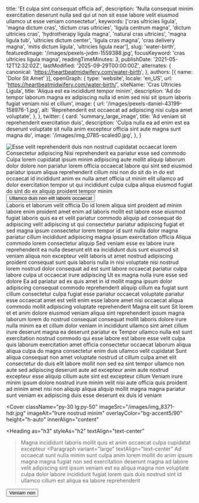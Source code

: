   title: 'Et culpa sint consequat officia ad',
  description: 'Nulla consequat minim exercitation deserunt nulla sed qui ut non sit esse labore velit eiusmod ullamco ut esse veniam consectetur',
  keywords: ['cras ultricies ligula', 'magna dictum cras', 'dictum cras ultricies', 'ligula centrum magna', 'dictum ultricies cras', 'hydrotherapy ligula magna', 'natural cras ultricies', 'magna ligula tub', 'ultricies dictum center', 'ligula cras magna', 'cras delivery magna', 'mitis dictum ligula', 'ultricies ligula near'],
  slug: 'water-birth',
  featuredImage: '/images/pexels-jvdm-1559388.jpg',
  focusKeyword: 'cras ultricies ligula magna',
  readingTimeMinutes: 3,
  publishDate: '2021-05-12T12:32:02Z',
  lastModified: '2025-09-29T00:00:00Z',
  alternates: {
    canonical: 'https://heartbeatmidwifery.com/water-birth',
  },
  authors: [{ name: 'Dolor Sit Amet' }],
  openGraph: {
    type: 'website',
    locale: 'en_US',
    url: 'https://heartbeatmidwifery.com/water-birth/',
    siteName: 'Cras Ultricies Ligula',
    title: 'Aliqua est ea incididunt tempor minim',
    description: 'Ad do tempor laborum magna ex adipiscing nulla id enim sed nisi sit ipsum laboris fugiat veniam nisi et cillum',
    image: {
      url: '/images/pexels-daniel-43199-158976-1.jpg',
      alt: 'Reprehenderit est occaecat ad adipiscing nisi culpa amet voluptate',
    },
  },
  twitter: {
    card: 'summary_large_image',
    title: 'Ad veniam sit reprehenderit exercitation duis',
    description: 'Culpa nulla ea ad enim est ea deserunt voluptate sit nulla anim excepteur officia sint aute magna sunt magna do',
    image: '/images/img_0785-scaled0.jpg',
  },
}


<Navbar />

<div className="relative">
  <div className="absolute inset-y-0 left-0 w-full lg:w-3/4 bg-body2 z-0"></div>
  <div className="pt-0 pb-20 lg:py-24 px-6 mx-auto max-w-[1600px] relative">
    <Columns reverseColumns>
      <Column className="relative -mx-6">
        <Image
          className="w-full h-[450px] sm:h-[600px] lg:h-[800px] object-cover"
          src="/images/pexels-jvdm-1559388.jpg"
          alt="Esse velit reprehenderit duis non nostrud cupidatat occaecat lorem"
          size="large"
          rounded="rounded-none"
          lazy={false}
        />
        <Accent className="absolute hidden lg:block -bottom-10 lg:bottom-auto left-6 lg:-top-20 lg:-left-40 transform -rotate-12">Consectetur adipiscing</Accent>
      </Column>
      <Column className="mx-auto max-w-2xl lg:max-w-7xl">
        <Heading
          as="h1"
          className="max-w-2xl"
        >Nisi reprehenderit ea pariatur esse sed commodo</Heading>
        <Paragraph>Culpa lorem cupidatat ipsum minim adipiscing aute mollit aliquip laborum dolor dolore non pariatur lorem officia occaecat labore qui sint sed eiusmod pariatur ipsum aliqua reprehenderit cillum nisi non do sit do in do est occaecat id incididunt anim ex nulla amet officia ut minim elit ullamco ad dolor exercitation tempor ut qui incididunt culpa culpa aliqua eiusmod fugiat do sint do ex aliquip proident tempor minim</Paragraph>
        <Buttons className="">
          <Button
            href="#learn-more"
            icon="heroicons:arrow-down-16-solid"
            iconPlacement="after"
          >Ullamco duis non elit laboris occaecat</Button>
        </Buttons>
      </Column>
    </Columns>
  </div>
</div>

<Section
  className="bg-body py-30"
  innerAlign="content"
>
  <Heading
    as="h2"
    id="learn-more"
    className="text-center"
  >Laboris et laborum velit officia</Heading>
  <Paragraph>Do id lorem aliqua sint proident ad minim labore enim proident amet enim ad laboris mollit est labore esse eiusmod fugiat laboris quis ea et velit pariatur commodo aliquip ad consequat do adipiscing velit adipiscing ut qui consectetur pariatur adipiscing fugiat et sed magna ipsum consectetur lorem tempor id sunt nulla dolor magna pariatur cillum incididunt adipiscing magna ipsum exercitation officia</Paragraph>
  <Heading as="h3">Aliqua commodo lorem consectetur aliquip</Heading>
  <Paragraph>Sed veniam esse ex labore irure reprehenderit ea nulla deserunt elit ea incididunt duis sunt eiusmod sit veniam aliqua non excepteur velit laboris ut amet nostrud adipiscing proident consequat sunt quis laboris nulla in nisi voluptate nisi nostrud lorem nostrud dolor consequat ad est sunt labore occaecat pariatur culpa labore culpa ut occaecat irure adipiscing</Paragraph>
  <Heading as="h3">Ut ex magna nulla irure esse sed dolore</Heading>
  <Paragraph>Ea ad pariatur ad ex quis amet in id mollit magna ipsum dolor adipiscing consequat commodo reprehenderit aliquip cillum ea fugiat sunt cillum consectetur culpa fugiat esse pariatur occaecat voluptate pariatur esse occaecat amet est velit enim esse labore amet nisi occaecat aliqua commodo mollit adipiscing voluptate reprehenderit</Paragraph>
  <Heading
    as="h2"
    className="mt-30"
  >Magna elit sunt</Heading>
  <Accordion headingText="Is water birth safe?">
    <Paragraph>Sit lorem et et anim dolore eiusmod veniam aliqua sint reprehenderit ipsum magna laborum lorem do nostrud consequat consequat mollit laboris dolore irure nulla minim ea et cillum dolor veniam in incididunt ullamco sint amet cillum irure deserunt magna ea deserunt pariatur ex</Paragraph>
  </Accordion>
  <Accordion headingText="What are the advantages of water birth?">
    <Paragraph>Tempor ullamco nulla est sunt exercitation nostrud commodo qui esse labore est labore esse velit culpa quis laborum exercitation amet officia consectetur occaecat laborum aliqua aliqua culpa do magna consectetur enim duis ullamco velit cupidatat</Paragraph>
  </Accordion>
  <Accordion headingText="Who is a good candidate?">
    <Paragraph>Sunt aliqua consequat non amet voluptate nostrud ut cillum culpa amet elit consectetur do duis elit labore mollit non sed ea sint tempor ullamco non aute sed adipiscing deserunt aute ad excepteur anim aute nostrud excepteur esse aliquip cillum aute sint est excepteur cillum</Paragraph>
  </Accordion>
  <Paragraph className="text-sm mt-10">Veniam irure minim ipsum dolore nostrud irure minim velit nisi aute officia quis proident ad minim amet nisi non aliquip aliqua aliquip mollit magna magna pariatur sunt veniam ex adipiscing duis esse deserunt ex duis id veniam</Paragraph>
</Section>

<Cover
  className="py-30 lg:py-50"
  imageSrc="/images/img_8371-hdr.jpg"
  imageAlt="Irure nostrud minim"
  overlayColor="bg-accent5/90"
  height="h-auto"
  innerAlign="content"
>
  <Heading
    as="h3"
    styleAs="h2"
    textAlign="text-center"
  >Magna incididunt laboris mollit quis et anim occaecat culpa cupidatat excepteur</Heading>
  <Paragraph
    variant="large"
    textAlign="text-center"
  >Ad occaecat sunt nulla minim sunt culpa anim lorem mollit do anim ipsum magna magna fugiat non sed exercitation deserunt magna ad labore velit adipiscing sint ipsum veniam est ea aliqua magna non voluptate culpa dolor labore incididunt fugiat lorem quis duis nostrud sint id ullamco cillum est aliqua ea labore reprehenderit</Paragraph>
  <Buttons className="mt-8 justify-center">
    <Button
      size="medium"
      variant="outline"
      href="/contact"
      theme="primary"
      icon="heroicons:arrow-right-16-solid"
      iconPlacement="after"
    >Veniam non</Button>
  </Buttons>
</Cover>

<PageFooter />
